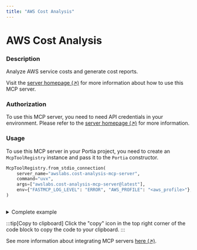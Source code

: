 ```yaml
---
title: "AWS Cost Analysis"
---
```

<!-- WARNING: This file is auto-generated by generate_tool_docs.py. Do not edit manually. -->


# AWS Cost Analysis

### Description

Analyze AWS service costs and generate cost reports.

Visit the [server homepage (↗)](https://github.com/awslabs/mcp/tree/HEAD/src/cost-analysis-mcp-server) for more information about how to use this MCP server.

### Authorization


To use this MCP server, you need to need API credentials in your environment. Please refer to the [server homepage (↗)](https://github.com/awslabs/mcp/tree/HEAD/src/cost-analysis-mcp-server) for more information.


### Usage

To use this MCP server in your Portia project, you need to create an `McpToolRegistry` instance and pass it to the `Portia` constructor.

```python
McpToolRegistry.from_stdio_connection(
    server_name="awslabs.cost-analysis-mcp-server",
    command="uvx",
    args=["awslabs.cost-analysis-mcp-server@latest"],
    env={"FASTMCP_LOG_LEVEL": "ERROR", "AWS_PROFILE": "<aws_profile>"},
)
                    
```

<details>
<summary>Complete example</summary>

Extending the tool set in the `DefaultToolRegistry` with the local MCP server:

```python
from portia import DefaultToolRegistry, McpToolRegistry, Portia, Config

config = Config.from_default()
tool_registry = DefaultToolRegistry(config) +  McpToolRegistry.from_stdio_connection(
    server_name="awslabs.cost-analysis-mcp-server",
    command="uvx",
    args=["awslabs.cost-analysis-mcp-server@latest"],
    env={"FASTMCP_LOG_LEVEL": "ERROR", "AWS_PROFILE": "<aws_profile>"},
)
                    

portia = Portia(config=config, tools=tool_registry)
```

</details>

:::tip[Copy to clipboard]
Click the "copy" icon in the top right corner of the code block to copy the code to your clipboard.
:::

See more information about integrating MCP servers [here (↗)](/mcp-servers).

